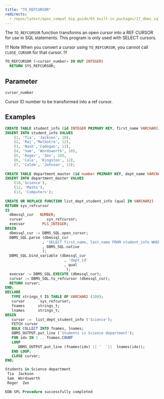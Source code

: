 ```yaml
---
title: "TO_REFCURSOR"
redirects:
  - /epas/latest/epas_compat_bip_guide/03_built-in_packages/17_dbms_sql/20_to_refcursor/ #generated for docs/epas/reorg-role-use-case-mode
---
```


The `TO_REFCURSOR` function transforms an open cursor into a REF CURSOR for use in SQL statements. This program is only used with SELECT cursors.


!!! Note
When you convert a cursor using `TO_REFCURSOR`, you cannot call `CLOSE_CURSOR` for that cursor.
!!!

```sql
TO_REFCURSOR (<cursor_number> IN OUT INTEGER) 
  RETURN SYS_REFCURSOR;
```

## Parameter

`cursor_number`

 Cursor ID number to be transformed into a ref cursor.

## Examples

```sql
CREATE TABLE student_info (id INTEGER PRIMARY KEY, first_name VARCHAR(20), last_name VARCHAR(20), dept_id int);
INSERT INTO student_info VALUES                                                  
    (1, 'Tia', 'Jackson', 10),                                                   
    (2, 'Raj','Malhotra', 12),                                                   
    (3, 'Nash','Cadogan', 13),                                                   
    (4, 'Sam', 'Wordsworth', 10),                                                
    (5, 'Roger', 'Zen', 10),                                                     
    (6, 'Cale', 'Kingston', 12),                                                 
    (7, 'Caleb', 'Johnson', 13);                                                 
                                                                                 
CREATE TABLE department_master (id number PRIMARY KEY, dept_name VARCHAR (20));  
INSERT INTO department_master VALUES                                             
    (10,'Science'),                                                              
    (12, 'Maths'),                                                               
    (13, 'Computers');                                                           
                                                                                 
CREATE OR REPLACE FUNCTION list_dept_student_info (qual IN VARCHAR2)             
RETURN sys_refcursor                                                             
IS                                                                               
  dbmssql_cur   NUMBER;                                                          
  curvar           sys_refcursor;                                                
  execvar        PLS_INTEGER;                                                    
BEGIN                                                                            
  dbmssql_cur := DBMS_SQL.open_cursor;                                           
  DBMS_SQL.parse (dbmssql_cur                                                    
                 , 'SELECT first_name, last_name FROM student_info WHERE dept_id = (SELECT id FROM department_master WHERE dept_name LIKE :dept_id)'
                 , DBMS_SQL.native                                               
                 );                                                              
  DBMS_SQL.bind_variable (dbmssql_cur                                            
                           , 'dept_id'                                           
                           , qual                                                
                            );                                                   
  execvar := DBMS_SQL.EXECUTE (dbmssql_cur);                                     
  curvar := DBMS_SQL.to_refcursor (dbmssql_cur);                                 
  RETURN curvar;                                                                 
END;                                                                             
DECLARE                                                                          
   TYPE strings_t IS TABLE OF VARCHAR2 (200);                                    
   curvar       sys_refcursor;                                                   
   fnames      strings_t;                                                        
   lnames      strings_t;                                                        
BEGIN                                                                            
   curvar :=  list_dept_student_info ('Science');                                
   FETCH curvar                                                                  
   BULK COLLECT INTO fnames, lnames;    
   DBMS_OUTPUT.put_line ('Students in Science department');                      
   FOR idx IN 1 .. fnames.COUNT                                                  
   LOOP                                                                          
      DBMS_OUTPUT.put_line (fnames(idx) || '  '||  lnames(idx));                 
   END LOOP;                                                                     
   CLOSE curvar;                                                                 
END; 

Students in Science department
 Tia  Jackson
 Sam  Wordsworth
 Roger  Zen

EDB-SPL Procedure successfully completed
```